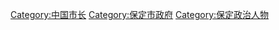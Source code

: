 [[Category:中国市长|Category:中国市长]]
[[Category:保定市政府|Category:保定市政府]]
[[Category:保定政治人物|Category:保定政治人物]]